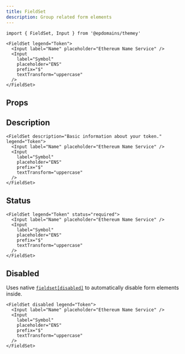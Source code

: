 ```yaml
---
title: FieldSet
description: Group related form elements
---
```


```tsx
import { FieldSet, Input } from '@epdomains/themey'
```

```tsx live=true expand=true
<FieldSet legend="Token">
  <Input label="Name" placeholder="Ethereum Name Service" />
  <Input
    label="Symbol"
    placeholder="ENS"
    prefix="$"
    textTransform="uppercase"
  />
</FieldSet>
```

## Props

<PropsTable sourceLink={sourceLink} types={types} />

## Description

```tsx live=true
<FieldSet description="Basic information about your token." legend="Token">
  <Input label="Name" placeholder="Ethereum Name Service" />
  <Input
    label="Symbol"
    placeholder="ENS"
    prefix="$"
    textTransform="uppercase"
  />
</FieldSet>
```

## Status

```tsx live=true
<FieldSet legend="Token" status="required">
  <Input label="Name" placeholder="Ethereum Name Service" />
  <Input
    label="Symbol"
    placeholder="ENS"
    prefix="$"
    textTransform="uppercase"
  />
</FieldSet>
```

## Disabled

Uses native [`fieldset[disabled]`](https://developer.mozilla.org/en-US/docs/Web/HTML/Element/fieldset#attr-disabled) to automatically disable form elements inside.

```tsx live=true
<FieldSet disabled legend="Token">
  <Input label="Name" placeholder="Ethereum Name Service" />
  <Input
    label="Symbol"
    placeholder="ENS"
    prefix="$"
    textTransform="uppercase"
  />
</FieldSet>
```

